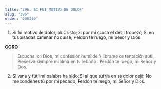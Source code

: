 ```yaml
---
title: "396. SI FUI MOTIVO DE DOLOR"
slug: "396"
order: "000396"
---
```

1.  Si fui motivo de dolor, oh Cristo; Si por mi causa el débil tropezó;
Si en tus pisadas caminar no quise, Perdón te ruego, mi Señor y Dios.

**CORO**

> Escucha, oh Dios, mi confesión humilde Y líbrame de tentación sutil.
Preserva siempre mi alma en tu rebaño . Perdón te ruego, mi Señor y Dios.

2. Si vana y fútil mi palabra ha sido; Si al que sufría en su dolor dejé: No me condenes tú por mi pecado; Perdón te ruego, mi Señor y Dios.

